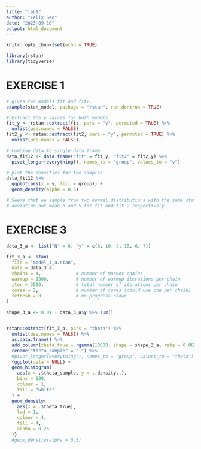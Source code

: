 ```yaml
---
title: "lab1"
author: "Felix Seo"
date: "2023-09-16"
output: html_document
---
```


```r
knitr::opts_chunk$set(echo = TRUE)
```


```r
library(rstan)
library(tidyverse)
```

# EXERCISE 1

```r
# gives two models fit and fit2.
example(stan_model, package = "rstan", run.dontrun = TRUE)

# Extract the y values for both models.
fit_y <- rstan::extract(fit, pars = "y", permuted = TRUE) %>% 
  unlist(use.names = FALSE) 
fit2_y <- rstan::extract(fit2, pars = "y", permuted = TRUE) %>% 
  unlist(use.names = FALSE) 

# Combine data to single data frame
data_fit12 <- data.frame("fit" = fit_y, "fit2" = fit2_y) %>% 
  pivot_longer(everything(), names_to = "group", values_to = "y")

# plot the densities for the samples.
data_fit12 %>% 
  ggplot(aes(x = y, fill = group)) +
  geom_density(alpha = 0.6)

# Seems that we sample from two normal distributions with the same standard 
# deviation but mean 0 and 5 for fit and fit 2 respectively. 
```

# EXERCISE 3

```r
data_3_a <- list("N" = 6, "y" = c(6, 10, 9, 15, 6, 7))

fit_3_a <- stan(
  file = "model_3_a.stan",
  data = data_3_a,
  chains = 4,             # number of Markov chains
  warmup = 1000,          # number of warmup iterations per chain
  iter = 3500,            # total number of iterations per chain
  cores = 2,              # number of cores (could use one per chain)
  refresh = 0             # no progress shown
)

shape_3_a <- 0.01 + data_3_a$y %>% sum()
  

rstan::extract(fit_3_a, pars = "theta") %>% 
  unlist(use.names = FALSE) %>% 
  as.data.frame() %>% 
  add_column(theta_true = rgamma(10000, shape = shape_3_a, rate = 0.002 + 6)) %>% 
  rename("theta_sample" = ".") %>%
  #pivot_longer(everything(), names_to = "group", values_to = "theta") %>% 
  {ggplot(data = NULL) +
  geom_histogram(
    aes(x = .$theta_sample, y = ..density..), 
    bins = 100, 
    colour = 1,
    fill = "white"
  ) +
  geom_density(
    aes(x = .$theta_true), 
    lwd = 1,
    colour = 4,
    fill = 4, 
    alpha = 0.25
  )} 
  #geom_density(alpha = 0.5)
```

```r

```


